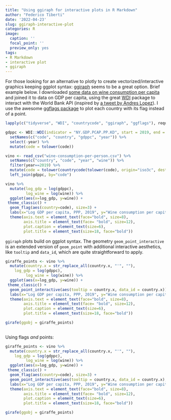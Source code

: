 ```yaml
---
title: "Using ggiraph for interactive plots in R Markdown"
author: "Federico Tiberti"
date: '2022-04-23'
slug: ggiraph-interactive-plot
categories: R
image:
  caption: ''
  focal_point: ''
  preview_only: yes
tags:
- R Markdown
- interactive plot
- ggiraph
---
```


For those looking for an alternative to plotly to create vectorized/interactive graphics keeping ggplot syntax: [ggiraph](https://davidgohel.github.io/ggiraph/#:~:text=ggiraph%20is%20a%20tool%20that,when%20used%20in%20shiny%20applications.) seems to be a great option. Brief example below. I downloaded [some data on wine consumption per capita](https://ourworldindata.org/grapher/wine-consumption-per-person) and joined it to data on GDP per capita, using the great [WDI](https://cran.r-project.org/web/packages/WDI/WDI.pdf) package to interact with the World Bank API (inspired by [a tweet by Andres Lopez](https://twitter.com/anlopez1962/status/1517211524615618560?s=20&t=h4b1KpWNbwA3bTkg8q1Jxw)). I use the awesome [ggflags package](https://github.com/jimjam-slam/ggflags) to plot each country with its flag instead of a point.

```r
lapply(c("tidyverse", "WDI", "countrycode", "ggiraph", "ggflags"), require, character.only=T)
```


```r
gdppc <- WDI::WDI(indicator = "NY.GDP.PCAP.PP.KD", start = 2019, end = 2019) %>% 
  setNames(c("code", "country", "gdppc", "year")) %>% 
  select(-year) %>%
  mutate(code = tolower(code))

vino <- read_csv("wine-consumption-per-person.csv") %>% 
  setNames(c("country", "code", "year", "wine")) %>% 
  filter(year==2019) %>% 
  mutate(code = tolower(countrycode(tolower(code), origin="iso3c", destination = "iso2c"))) %>% 
  left_join(gdppc, by="code")

vino %>% 
  mutate(log_gdp = log(gdppc), 
         log_wine = log(wine)) %>% 
  ggplot(aes(x=log_gdp, y=wine)) +
 theme_classic() +
  geom_flag(aes(country=code), size=3) +
  labs(x="Log GDP per capita, PPP, 2019", y="Wine consumption per capita, 2019") +
  theme(axis.text = element_text(face="bold", size=8), 
        axis.title = element_text(face= "bold", size=12), 
        plot.caption = element_text(size=6),
        plot.title = element_text(size=18, face="bold"))

```


`ggiraph` plots build on ggplot syntax. The geometry `geom_point_interactive` is an extended version of `geom_point` with additional interactive aesthetics, like `tooltip` and `data_id`, which are quite straightforward to apply.


```r
giraffe_points <- vino %>% 
  mutate(country.x = str_replace_all(country.x, "'", ""),
    log_gdp = log(gdppc), 
         log_wine = log(wine)) %>% 
  ggplot(aes(x=log_gdp, y=wine)) +
 theme_classic() +
  geom_point_interactive(aes(tooltip = country.x, data_id = country.x)) +
  labs(x="Log GDP per capita, PPP, 2019", y="Wine consumption per capita, 2019") +
  theme(axis.text = element_text(face="bold", size=8), 
        axis.title = element_text(face= "bold", size=12), 
        plot.caption = element_text(size=6),
        plot.title = element_text(size=18, face="bold"))

girafe(ggobj = giraffe_points)
  
```

Using flags *and* points:

```r
giraffe_points <- vino %>% 
  mutate(country.x = str_replace_all(country.x, "'", ""),
    log_gdp = log(gdppc), 
         log_wine = log(wine)) %>% 
  ggplot(aes(x=log_gdp, y=wine)) +
 theme_classic() +
  geom_flag(aes(country=code), size=3) +
  geom_point_interactive(aes(tooltip = country.x, data_id = country.x), alpha=0.01) +
  labs(x="Log GDP per capita, PPP, 2019", y="Wine consumption per capita, 2019") +
  theme(axis.text = element_text(face="bold", size=8), 
        axis.title = element_text(face= "bold", size=12), 
        plot.caption = element_text(size=6),
        plot.title = element_text(size=18, face="bold"))

girafe(ggobj = giraffe_points)
  
```






